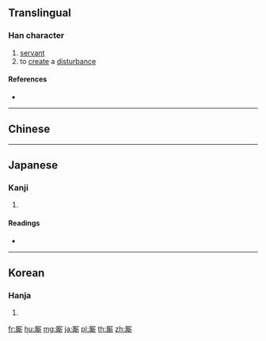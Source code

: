 {{also|廝}}
==Translingual==

===Han character===
{{Han char|rn=27|rad=厂|as=12|sn=14|four=|canj=MTCL|ids=⿸厂斯}}

# [[servant]]
# to [[create]] a [[disturbance]]

====References====
* {{Han ref|kx=0163.010|dkj=03026|dj=0371.010|hdz=10077.130|uh=53AE|ud=21422}}

----

==Chinese==
{{zh-see|廝}}

----

==Japanese==

===Kanji===
{{ja-kanji|grade=|rs=厂12}}

# {{defn|lang=ja|sort=厂12}}

====Readings====
* {{ja-readings|on=[[し]] (shi)|kun=[[こもの]] (komono)}}

----

==Korean==

===Hanja===
{{ko-hanja|hangeul=시|rv=si|mr=si}}

# {{defn|lang=ko|sort=厂12}}

[[fr:厮]]
[[hu:厮]]
[[mg:厮]]
[[ja:厮]]
[[pl:厮]]
[[th:厮]]
[[zh:厮]]